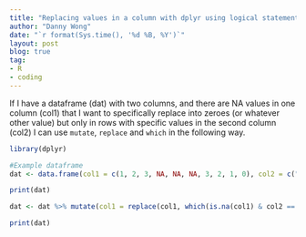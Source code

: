```yaml
---
title: "Replacing values in a column with dplyr using logical statements"
author: "Danny Wong"
date: "`r format(Sys.time(), '%d %B, %Y')`"
layout: post
blog: true
tag:
- R
- coding
---
```


If I have a dataframe (dat) with two columns, and there are NA values in one column (col1) that I want to specifically replace into zeroes (or whatever other value) but only in rows with specific values in the second column (col2) I can use `mutate`, `replace` and `which` in the following way.
```r
library(dplyr)

#Example dataframe
dat <- data.frame(col1 = c(1, 2, 3, NA, NA, NA, 3, 2, 1, 0), col2 = c("Tom", "Dick", "Harry", "Dick", "Tom", "Harry", "Harry", "Dick", "Tom", "Harry"))

print(dat)

dat <- dat %>% mutate(col1 = replace(col1, which(is.na(col1) & col2 == "Tom"), 0))

print(dat)
```
